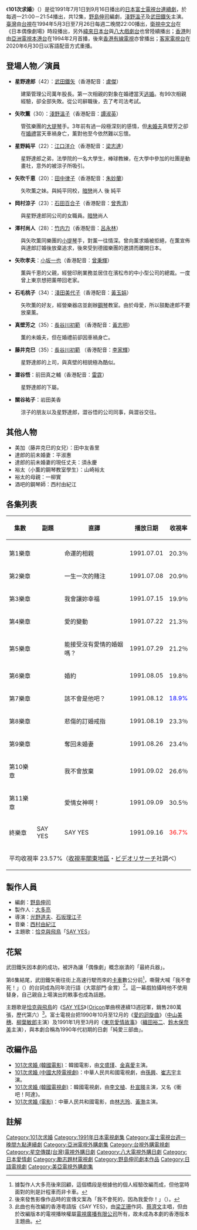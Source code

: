 {{Otheruses}}
{{影集資訊
| 名稱                 = 101次求婚
| 原名                 ={{lang|ja|101回目のプロポーズ}}
| image              = 
| caption            = 
| 原創者                = 
| 分類                  = 
| camera             = 
| picture_format     = 
| 每集長               = 分鐘
| 編劇                 = [[野島伸司|野島伸司]]
| 導演                 = 
| 演出                 =[[武田鐵矢|武田鐵矢]]、[[淺野溫子|淺野溫子]]
| 主題曲               =
| 片尾曲               = 
| 拍攝地               = {{日本}}
| 執行製片             = 
| 製片人               = 
| 國家                 = {{JPN}}
| 頻道                 = [[富士電視台|富士電視台]]
| 語言                 = [[日語|日語]]
| 首播國家              = {{JPN}}
| 開始                  = 1991年7月1日
| 結束                  = 9月16日
| 集數                  = 12集
| 官方網站              = 
| imdb_id            = 
| tv_com_id          = 
}}
{{japanese|japanese=101回目のプロポーズ|kana=ひゃくいっかいめのぷろぽーず|romaji=Hyakui Kaime no Puropozu}}
《'''101次求婚'''》（{{lang-ja|'''101回目のプロポーズ'''}}）是從1991年7月1日到9月16日播出的[[日本|日本]][[富士電視台|富士電視台]][[連續劇|連續劇]]，於每週一21:00－21:54播出，共12集，[[野島伸司|野島伸司]]編劇，[[淺野溫子|淺野溫子]]及[[武田鐵矢|武田鐵矢]]主演。[[臺灣|臺灣]]由[[台視|台視]]在1994年5月3日至7月26日每週二晚間22:00播出，[[衛視中文台|衛視中文台]]在《日本偶像劇場》時段播出，另外[[緯來日本台|緯來日本台]]與[[八大戲劇台|八大戲劇台]]也曾陸續播出；[[香港|香港]]則由[[亞洲電視|亞洲電視]][[本港台|本港台]]在1994年2月首播，後來[[香港有線電視|香港有線電視]]亦曾播出；[[客家電視台|客家電視台]]在2020年6月30日以客語配音方式重播。

== 登場人物／演員 ==
* '''星野達郎'''（42）：[[武田鐵矢|武田鐵矢]]（香港配音：[[盧傑|盧傑]]）
:建築管理公司萬年股長。第一次相親的對象在婚禮當天[[逃婚|逃婚]]。有99次相親經驗，卻全部失敗。從公司辭職後，去了考司法考試。
* '''矢吹薫'''（30）：[[淺野溫子|淺野溫子]]（香港配音：[[譚淑英|譚淑英]]）
:管弦樂團的[[大提琴|大提琴]]手。3年前有過一段極深刻的感情，但[[未婚夫|未婚夫]]真壁芳之卻在[[婚禮|婚禮]]當天車禍身亡，薰對他至今依然難以忘懷。
* '''星野純平'''（22）：[[江口洋介|江口洋介]]（香港配音：[[梁志達|梁志達]]）
:星野達郎之弟，法學院的一名大學生，棒球教練，在大學中參加的社團是動畫社，意外的被涼子所吸引。
* '''矢吹千恵'''（20）：[[田中律子|田中律子]]（香港配音：[[朱妙蘭|朱妙蘭]]）
:矢吹薫之妹。與純平同校，[[暗戀|暗戀]]尚人 後 純平
* '''岡村涼子'''（23）：[[石田百合子|石田百合子]]（香港配音：[[曾秀清|曾秀清]]）
:與星野達郎同公司的女職員。[[暗戀|暗戀]]尚人
* '''澤村尚人'''（28）：[[竹内力|竹内力]]（香港配音：[[呂永林|呂永林]]）
:與矢吹薫同樂團的[[小提琴|小提琴]]手，對薰一往情深。曾向薰求婚被拒絕，在薫宣佈與達郎訂婚後放棄追求，後來受到德國樂團的邀請而離開日本。
* '''矢吹孝夫'''：[[小坂一也|小坂一也]]（香港配音：[[曾秉輝|曾秉輝]]）
:薫與千恵的父親，經營印刷業務並居住在濱松市的中小型公司的總裁。一度曾上東京想把薰帶回老家。
* '''石毛桃子'''（34）：[[淺田美代子|淺田美代子]]（香港配音：[[黃玉娟|黃玉娟]]）
:矢吹薫的好友，經營樂器店並創辦[[鋼琴|鋼琴]]教室。由於母愛，所以鼓勵達郎不要放棄薰。
* '''真壁芳之'''（35）：[[長谷川初範|長谷川初範]] （香港配音：[[黃志明|黃志明]]）
:薫的未婚夫，但在婚禮前卻因車禍身亡。
* '''藤井克巳'''（35）：[[長谷川初範|長谷川初範]] （香港配音：[[李家輝|李家輝]]）
:星野達郎的上司，與真壁的相貌極為酷似。
* '''澀谷悟'''：前田真之輔（香港配音：[[雷霆_(配音員)|雷霆]]）
:星野達郎的下屬。
* '''關谷祐子'''：岩田美香
:涼子的朋友以及星野達郎，澀谷悟的公司同事，與澀谷交往。

== 其他人物 ==
* 美加（藤井克巳的女兒）：田中友香里
* 達郎的前未婚妻：平淑惠
* 達郎的前未婚妻的現任丈夫：須永慶
* 裕太（小薫的鋼琴教室學生）：山崎裕太
* 裕太的母親：一柳實
* 酒吧的鋼琴師：西村由紀江

== 各集列表 ==
{| class=wikitable border="0"
!集數||副題||直譯||播放日期||收視率
|-
|-align=center
|第1樂章||{{lang|ja|運命のお見合い}}||命運的相親||1991.07.01||20.3％
|-align=center
|第2樂章||{{lang|ja|一生に一度の賭け}}||一生一次的賭注||1991.07.08||20.9％
|-align=center
|第3樂章||{{lang|ja|僕が幸せにします}}||我會讓妳幸福||1991.07.15||19.9％
|-align=center
|第4樂章||{{lang|ja|愛が動く時}}||愛的變動||1991.07.22||21.3％
|-align=center
|第5樂章||{{lang|ja|愛のない結婚できますか？}}||能接受沒有愛情的婚姻嗎？||1991.07.29||21.2％
|-align=center
|第6樂章||{{lang|ja|婚約}}||婚約||1991.08.05||19.8％
|-align=center
|第7樂章||{{lang|ja|まさかあの人が}}||該不會是他吧？||1991.08.12||<font color=blue>18.9%
|-align=center
|第8樂章||{{lang|ja|悲しき婚約指輪}}||悲傷的訂婚戒指||1991.08.19||23.3％
|-align=center
|第9樂章||{{lang|ja|婚約者を取り返せ}}||奪回未婚妻||1991.08.26||23.4％
|-align=center
|第10樂章||{{lang|ja|僕はあきらめない}}||我不會放棄||1991.09.02||26.6％
|-align=center
|第11樂章||{{lang|ja|愛の女神よ！}}||愛情女神啊！||1991.09.09||30.5％
|-align=center
|終樂章||SAY YES||SAY YES||1991.09.16||<font color=red>36.7%
|-
!colspan="6"|平均收視率 23.57%（[[收視率|收視率]][[關東地方|關東地區]]・[[ビデオリサーチ|ビデオリサーチ]]社調べ）
|}

== 製作人員 ==
*編劇：[[野島伸司|野島伸司]]
*製作人：[[大多亮|大多亮]]
*導演：[[光野道夫|光野道夫]]、[[石坂理江子|石坂理江子]]
*音樂：[[西村由紀江|西村由紀江]]
*主題歌：[[恰克與飛鳥|恰克與飛鳥]]「[[SAY_YES_(恰克與飛鳥單曲)|SAY YES]]」

== 花絮 ==
武田鐵矢因本劇的成功，被評為讓「偶像劇」概念崩潰的「最終兵器」。

第6集結尾，武田鐵矢衝往街上高速行駛而來的[[卡車|卡車]]數公分前<ref>據製作人大多亮後來回顧，這個橋段是根據他的個人經驗改編而成，但他當時面對的則是計程車而非卡車。</ref>，嘶聲大喊「我不會死！」（{{lang|ja|僕は死にましぇん!}}）的台詞成為同年流行語（大眾部門·金賞）<ref>後來發售影像作品時的宣傳文案為「我不會死的，因為我愛你！」（{{lang|ja|僕は死にません あなたが好きだから!}}）。</ref>。這一幕戲拍攝時他不使用替身，自己親自上場演出的軼事也成為話題。

主題歌是[[恰克與飛鳥|恰克與飛鳥]]的《[[SAY_YES_(恰克與飛鳥單曲)|SAY YES]]》（[[Oricon|Oricon]]單曲榜連續13週冠軍，銷售280萬張，歷代第六）<ref>此曲也有改編的香港粵語版《SAY YES》，由[[梁芷珊|梁芷珊]]作詞、[[蔡濟文|蔡濟文]]主唱，但由於改編版本的電視播映權屬[[電視廣播有限公司|電視廣播有限公司]]所有，故未成為本劇的香港版本主題曲。</ref>。富士電視台把1990年10月至12月的《[[愛的迴旋曲_(日劇)|愛的迴旋曲]]》（[[中山美穗|中山美穗]]、[[柳葉敏郎|柳葉敏郎]]主演）及1991年1月至3月的《[[東京愛情故事|東京愛情故事]]》（[[織田裕二|織田裕二]]、[[鈴木保奈美|鈴木保奈美]]主演），與本劇合稱為1990年代初期的日劇「純愛三部曲」。

== 改編作品 ==
* [[101次求婚_(韓國電影)|101次求婚 (韓國電影)]]：韓國電影，由[[文盛瑾|文盛瑾]]、[[金喜愛|金喜愛]]主演。
* [[101次求婚_(中國大陸電視劇)|101次求婚 (中國大陸電視劇)]]：中華人民共和國電視劇，由[[孫興|孫興]]、[[崔志宇|崔志宇]]主演。
* [[101次求婚_(韓國電視劇)|101次求婚 (韓國電視劇)]]：韓國電視劇，由[[李文植|李文植]]、[[朴宣暎|朴宣暎]]主演，又名《衝吧！阿達》。
* [[101次求婚_(電影)|101次求婚 (電影)]]：中華人民共和國電影，由[[林志玲|林志玲]]、[[黃渤|黃渤]]主演。

== 註解 ==
{{Reflist}}

{{電視節目的變遷
|電視台={{flagicon|JPN}} [[日本|日本]] [[富士電視台|富士電視台]]
|播放檔次=每週一21:00－21:54
|節目名稱=101次求婚<br/>（1991.07.01 - 1991.09.16）
|上一節目=
|下一節目=
}}
{{電視節目的變遷
|電視台={{flagicon|TWN}} [[台灣|台灣]] [[台視|台視]]
|播放檔次=每週二晚間22:00
|節目名稱=101次求婚<br/>（1994.05.03 - 1994.07.26）
|上一節目=
|下一節目=
}}
{{電視節目的變遷
|電視台={{flagicon|TWN}} [[台灣|台灣]] [[衛視中文台|衛視中文台]]《日本偶像劇場》時段
|播放檔次=每週五00:30
|節目名稱=101次求婚<br/>（1994.10.03 - ）
|上一節目=
|下一節目=
}}
{{電視節目的變遷
|電視台={{flagicon|TWN}} [[台灣|台灣]] [[緯來日本台|緯來日本台]]
|播放檔次=
|節目名稱=101次求婚<br/>（ - ）
|上一節目=
|下一節目=
}}
{{電視節目的變遷
|電視台={{flagicon|TWN}} [[台灣|台灣]] [[八大戲劇台|八大戲劇台]]
|播放檔次=每週六、日 10:00
|節目名稱=101次求婚<br/>（2005.07.23 - ）
|上一節目=
|下一節目=
}}
{{電視節目的變遷
|電視台={{flagicon|TWN}} [[台灣|台灣]] [[客家電視台|客家電視台]]
|播放檔次=每週一、二 22:00~22:54
|節目名稱=101次求婚（客語配音）<br/>（2020.06.30 - ）
|上一節目=
|下一節目=
}}
{{電視節目的變遷
|電視台={{flagicon|HK}} [[香港|香港]] [[亞洲電視|亞洲電視]][[本港台|本港台]]
|播放檔次=
|節目名稱=101次求婚<br/>（1994.02 - ）
|上一節目=
|下一節目=
}}
{{電視節目的變遷
|電視台={{flagicon|HK}} [[香港|香港]] [[香港有線電視|香港有線電視]]
|播放檔次=
|節目名稱=101次求婚<br/>（ - ）
|上一節目=
|下一節目=
}}

{{富士電視台週一晚間九點連續劇}}

{{DEFAULTSORT:Hyakui Kaime no Puropozu}}
[[Category:101次求婚|Category:101次求婚]]
[[Category:1991年日本電視劇集|Category:1991年日本電視劇集]]
[[Category:富士電視台週一晚間九點連續劇|Category:富士電視台週一晚間九點連續劇]]
[[Category:亞洲電視外購劇集|Category:亞洲電視外購劇集]]
[[Category:台視外購電視劇|Category:台視外購電視劇]]
[[Category:星空傳媒(台灣)電視外購日劇|Category:星空傳媒(台灣)電視外購日劇]]
[[Category:八大電視外購日劇|Category:八大電視外購日劇]]
[[Category:日本愛情劇|Category:日本愛情劇]]
[[Category:勵志題材電視劇|Category:勵志題材電視劇]]
[[Category:野島伸司劇本作品|Category:野島伸司劇本作品]]
[[Category:日語電視劇|Category:日語電視劇]]
[[Category:美亞電視外購劇集|Category:美亞電視外購劇集]]